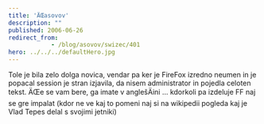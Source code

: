 ```yaml
---
title: 'ÄŒasovov'
description: ""
published: 2006-06-26
redirect_from: 
            - /blog/asovov/swizec/401
hero: ../../../defaultHero.jpg
---
```

Tole je bila zelo dolga novica, vendar pa ker je FireFox izredno neumen in je popacal session je stran izjavila, da nisem administrator in pojedla celoten tekst. ÄŒe se vam bere, ga imate v anglešÄini ... kdorkoli pa izdeluje FF naj se gre impalat (kdor ne ve kaj to pomeni naj si na wikipedii pogleda kaj je Vlad Tepes delal s svojimi jetniki)